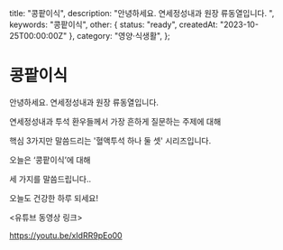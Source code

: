   title: "콩팥이식",
  description: "안녕하세요. 연세정성내과 원장 류동열입니다. ",
  keywords: "콩팥이식",
  other: { status: "ready", createdAt: "2023-10-25T00:00:00Z" },
  category: "영양·식생활",
};

# 콩팥이식

안녕하세요. 연세정성내과 원장 류동열입니다.

연세정성내과 투석 환우들께서 가장 흔하게 질문하는 주제에 대해

핵심 3가지만 말씀드리는 '혈액투석 하나 둘 셋' 시리즈입니다.

오늘은 ‘콩팥이식’에 대해

세 가지를 말씀드립니다..

오늘도 건강한 하루 되세요!

&lt;유튜브 동영상 링크&gt;

https://youtu.be/xIdRR9pEo00
